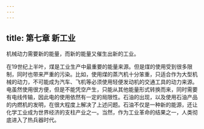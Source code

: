 ```yaml
---
---
---
```

title: 第七章 新工业
---




机械动力需要新的能量，而新的能量又催生出新的工业。

在19世纪上半叶，煤是工业生产中最重要的能量来源。但是煤的使用受到很多限制，同时也带来严重的污染。比如，使用煤的蒸汽机十分笨重，只适合作为大型机械的动力，不可能成为汽车、飞机等必须使用轻便发动机的交通工具的动力来源。电虽然使用很方便，但是不能凭空产生，只能从其他能量形式转换而来，同时需要有电线传输，因此电的使用依然有一定的局限性。石油的出现，以及使用石油产品的内燃机的发明，在很大程度上解决了上述问题。石油不仅是一种新的能源，还让化学工业成为世界经济的支柱产业之一。当然，作为工业革命的结果之一，人类彻底进入了热兵器时代。